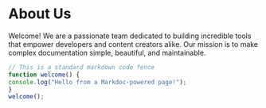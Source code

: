 # About Us

Welcome! We are a passionate team dedicated to building incredible tools that empower developers and content creators
alike. Our mission is to make complex documentation simple, beautiful, and maintainable.

```javascript
// This is a standard markdown code fence
function welcome() {
console.log("Hello from a Markdoc-powered page!");
}
welcome();
```